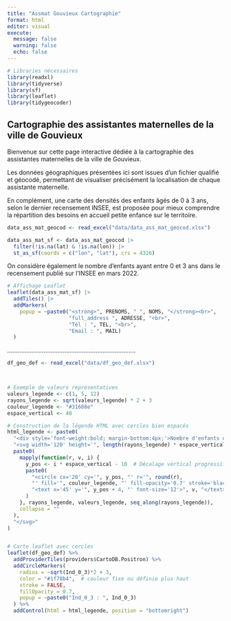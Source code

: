 ---
title: "Assmat Gouvieux Cartographie"
format: html
editor: visual
execute:
  message: false
  warning: false
  echo: false
---

```{r setup}
# Libraries nécessaires
library(readxl)
library(tidyverse)
library(sf)
library(leaflet)
library(tidygeocoder)
```

## Cartographie des assistantes maternelles de la ville de Gouvieux


Bienvenue sur cette page interactive dédiée à la cartographie des assistantes maternelles de la ville de Gouvieux.  

Les données géographiques présentées ici sont issues d’un fichier qualifié et géocodé, permettant de visualiser précisément la localisation de chaque assistante maternelle.  

En complément, une carte des densités des enfants âgés de 0 à 3 ans, selon le dernier recensement INSEE, est proposée pour mieux comprendre la répartition des besoins en accueil petite enfance sur le territoire.  


```{r}
data_ass_mat_geocod <- read_excel("data/data_ass_mat_geocod.xlsx")

data_ass_mat_sf <- data_ass_mat_geocod |> 
  filter(!is.na(lat) & !is.na(lon)) |> 
  st_as_sf(coords = c("lon", "lat"), crs = 4326)


```

On considère également le nombre d'enfants ayant entre 0 et 3 ans dans le recensement publié sur l'INSEE en mars 2022.

```{r}


# Affichage Leaflet
leaflet(data_ass_mat_sf) |> 
  addTiles() |> 
  addMarkers(
    popup = ~paste0("<strong>", PRENOMS, " ", NOMS, "</strong><br>",
                    "full_address ", ADRESSE, "<br>",
                    "Tél : ", TEL, "<br>",
                    "Email : ", MAIL)
  )
```


..........................................................................


```{r}
df_geo_def <- read_excel("data/df_geo_def.xlsx")



# Exemple de valeurs représentatives
valeurs_legende <- c(1, 5, 12)
rayons_legende <- sqrt(valeurs_legende) * 2 + 3  
couleur_legende <- "#31688e"  
espace_vertical <- 40  

# Construction de la légende HTML avec cercles bien espacés
html_legende <- paste0(
  "<div style='font-weight:bold; margin-bottom:4px;'>Nombre d'enfants de 0 à 3 ans<br/>(par carré de 200 mètres)</div>",
  "<svg width='120' height='", length(rayons_legende) * espace_vertical, "'>",
  paste0(
    mapply(function(r, v, i) {
      y_pos <- i * espace_vertical - 10  # Décalage vertical progressif
      paste0(
        "<circle cx='20' cy='", y_pos, "' r='", round(r), 
        "' fill='", couleur_legende, "' fill-opacity='0.7' stroke='black' stroke-width='0.5'/>",
        "<text x='45' y='", y_pos + 4, "' font-size='12'>", v, "</text>"
      )
    }, rayons_legende, valeurs_legende, seq_along(rayons_legende)),
    collapse = ""
  ),
  "</svg>"
)


# Carte leaflet avec cercles
leaflet(df_geo_def) %>%
  addProviderTiles(providers$CartoDB.Positron) %>%
  addCircleMarkers(
    radius = ~sqrt(Ind_0_3)*2 + 3,  
    color = "#1f78b4",  # couleur fixe ou définie plus haut
    stroke = FALSE,
    fillOpacity = 0.7,
    popup = ~paste0("Ind_0_3 : ", Ind_0_3)
  ) %>%
  addControl(html = html_legende, position = "bottomright")





```
